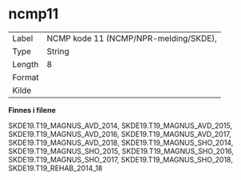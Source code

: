 
# ncmp11 {-}

| | |
|----|----|
| Label    | NCMP kode 11 (NCMP/NPR-melding/SKDE),  |
| Type     | String |
| Length   | 8    |
| Format   |  |
| Kilde    |   |

**Finnes i filene**

SKDE19.T19_MAGNUS_AVD_2014, SKDE19.T19_MAGNUS_AVD_2015, SKDE19.T19_MAGNUS_AVD_2016, SKDE19.T19_MAGNUS_AVD_2017, SKDE19.T19_MAGNUS_AVD_2018, SKDE19.T19_MAGNUS_SHO_2014, SKDE19.T19_MAGNUS_SHO_2015, SKDE19.T19_MAGNUS_SHO_2016, SKDE19.T19_MAGNUS_SHO_2017, SKDE19.T19_MAGNUS_SHO_2018, SKDE19.T19_REHAB_2014_18

